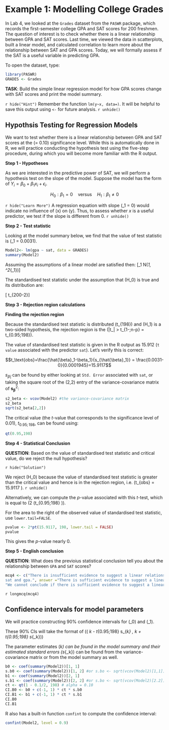 # Example 1: Modelling College Grades


In Lab 4, we looked at the `Grades` dataset from the `PASWR` package, which records the first-semester college GPA and SAT scores for 200 freshmen. The question of interest is to check whether there is a linear relationship between GPA and SAT scores. Last time, we viewed the data in scatterplots, built a linear model, and calculated correlation to learn more about the relationship between SAT and GPA scores. Today, we will formally assess if the SAT is a useful variable in predicting GPA.

To open the dataset, type:
```r
library(PASWR)
GRADES <- Grades
```

**TASK**: Build the simple linear regression model for how GPA scores change with SAT scores and print the model summary.

`r hide("Hint")`
Remember the function `lm(y~x, data=)`.
It will be helpful to save this output using `<-` for future analysis.
`r unhide()`

## Hypothsis Testing for Regression Models

We want to test whether there is a linear relationship between GPA and SAT scores at the \(\alpha = 0.10\) significance level. While this is automatically done in R, we will practice conducting the hypothesis test using the five-step procedure, during which you will become more familiar with the R output. 

**Step 1 - Hypotheses**

As we are interested in the predictive power of SAT, we will perform a hypothesis test on the slope of the model. Suppose the model has the form of $Y_i=\beta_0+\beta_1 x_i +\epsilon_i$.


$$H_0 : \beta_1 = 0 \quad \text{versus} \quad H_1 : \beta_1 \neq 0$$


`r hide("Learn More")` 
A regression equation with slope \(\beta_1 = 0\) would indicate no influence of \(x\) on \(y\). Thus, to assess whether $x$ is a useful predictor, we test if the slope is different from 0.
`r unhide()`



**Step 2 - Test statistic**

Looking at the model summary below, we find that the value of test statistic is \(\hat{\beta}_1 = 0.0031\).

```r
Model2<- lm(gpa ~ sat, data = GRADES)
summary(Model2)
```

Assuming the assumptions of a linear model are satisfied then:
\[\hat{\beta}_1 \sim N(\beta_1, \sigma^2_{\hat{\beta}_1})\]


The standardised test statistic under the assumption that \(H_0\) is true and its distribution are:

\[\frac{\hat{\beta}_1-\beta_1}{s_{\hat{\beta}_1}} \sim t_{200-2}\]


**Step 3 - Rejection region calculations**

**Finding the rejection region**

Because the standardised test statistic is distributed \(t_{198}\) and \(H_1\) is a two-sided hypothesis, the rejection region is the \(|t_\text{obs}| > t_{1-\alpha;n-p} = t_{0.95;198}\).

The value of standardised test statistic is given in the R output as 15.912 (`t value` associated with the predictor `sat`). Let's verify this is correct: 

$$t_\text{obs}=\frac{\hat{\beta}_1-\beta_1}{s_{\hat{\beta}_1}} = \frac{0.0031-0}{0.0001945}=15.9117$$

$s_{\hat{\beta}_1}$ can be found by either looking at `Std. Error` associated with `sat`, or taking the square root of the (2,2) entry of the variance-covariance matrix of $\mathbf{s}^2_{\boldsymbol \beta}$:

```r
s2_beta <- vcov(Model2) #the variance-covariance matrix
s2_beta
sqrt(s2_beta[2,2])
```

The critical value (the $t$-value that corresponds to the significance level of 0.01), $t_{0.95;198}$, can be found using:
```r
qt(0.95,198)
```

**Step 4 - Statistical Conclusion**

**QUESTION**: Based on the value of standardised test statistic and critical value, do we reject the null hypothesis?

`r hide("Solution")`

We reject \(H_0\) because the value of standardised test statistic is greater than the critical value and hence is in the rejection region, i.e. \(t_{obs} = 15.9117 \geq 1.6526\).
`r unhide()`

Alternatively, we can compute the $p$-value associated with this $t$-test, which is equal to \(2 \times \mathbb{P}(t_{0.95;198} \geq 15.9117)\).

For the area to the right of the observed value of standardised test statistic, use `lower.tail=FALSE`.
``` r
pvalue <- 2*pt(15.9117, 198, lower.tail = FALSE)
pvalue
```

This gives the $p$-value nearly 0.


**Step 5 - English conclusion**


**QUESTION**: What does the previoius statistical conclusion tell you about the relationship between `GPA` and `SAT` scores?
```r
mcq4 <- c("There is insufficient evidence to suggest a linear relationship between sat and gpa.", "There is sufficient evidence to suggest a non-linear relationship between
sat and gpa.", answer ="There is sufficient evidence to suggest a linear relationship between sat and gpa.", 
"We cannot conclude if there is sufficient evidence to suggest a linear relationship between sat and gpa.")
```
`r longmcq(mcq4)`


## Confidence intervals for model parameters

We will practice constructing 90% confidence intervals for \(\beta_0\) and \(\beta_1\).

These 90% CIs will take the format of \(\left( \hat{\beta}_k - t_{0.95;198} \cdot s_{\hat{\beta}_k} \text{ },\text{ } \hat{\beta}_k + t_{0.95;198} \cdot s_{\hat{\beta}_k}\right)\)

The parameter estimates \(\hat{\beta}_k\) can be found in the model summary and their estimated standard errors \(s_{\hat{\beta}_k}\) can be found from the variance-covariance matrix or from the model summary as well.

```r
b0 <- coef(summary(Model2))[1, 1]
s.b0 <- coef(summary(Model2))[1, 2] #or s.bo <- sqrt(vcov(Model2)[1,1])
b1 <- coef(summary(Model2))[2, 1]
s.b1 <- coef(summary(Model2))[2, 2] #or s.bo <- sqrt(vcov(Model2)[2.2])
ct <- qt(1 - 0.1/2, 198) # alpha = 0.10
CI.B0 <- b0 + c(-1, 1) * ct * s.b0
CI.B1 <- b1 + c(-1, 1) * ct * s.b1
CI.B0
CI.B1
```

R also has a built-in function `confint` to compute the confidence interval:

```r
confint(Model2, level = 0.9)
```
